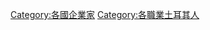 {{Commonscat|Businesspeople from Turkey}}

[[Category:各國企業家|Category:各國企業家]]
[[Category:各職業土耳其人|Category:各職業土耳其人]]